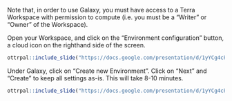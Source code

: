 Note that, in order to use Galaxy, you must have access to a Terra Workspace with permission to compute (i.e. you must be a "Writer" or "Owner" of the Workspace).

Open your Workspace, and click on the “Environment configuration” button, a cloud icon on the righthand side of the screen. 

```r
ottrpal::include_slide("https://docs.google.com/presentation/d/1yYCg4cPVBMMDghT17B4XzROieqyMH99Ex9nMm_Scm9Q/edit#slide=id.ge20e585f11_0_9")
```

Under Galaxy, click on “Create new Environment”. Click on “Next” and “Create” to keep all settings as-is. This will take 8-10 minutes.

```r
ottrpal::include_slide("https://docs.google.com/presentation/d/1yYCg4cPVBMMDghT17B4XzROieqyMH99Ex9nMm_Scm9Q/edit#slide=id.ge1182914a6_0_36")
```
